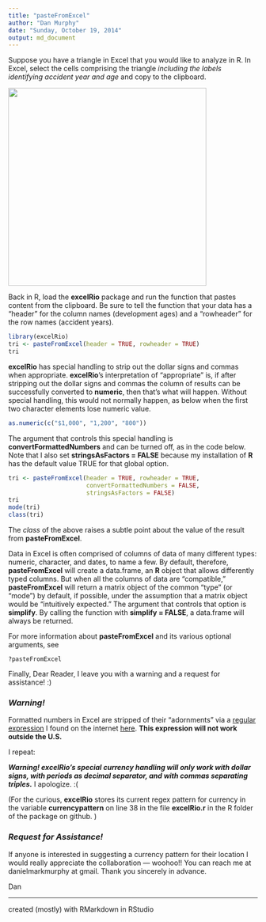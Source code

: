 ```yaml
---
title: "pasteFromExcel"
author: "Dan Murphy"
date: "Sunday, October 19, 2014"
output: md_document
---
```


Suppose you have a triangle in Excel that you would like to analyze in R. In Excel, select the cells comprising the triangle *including the labels identifying accident year and age* and copy to the clipboard.

[//]: # ![Smalltri](Smalltri.png) 

<img src='smalltri.png' width="400px">

Back in R, load the **excelRio** package and run the function that pastes content from the clipboard. Be sure to tell the function that your data has a "header" for the column names (development ages) and a "rowheader" for the row names (accident years).

```r
library(excelRio)
tri <- pasteFromExcel(header = TRUE, rowheader = TRUE)
tri
```


**excelRio** has special handling to strip out the dollar signs and commas when appropriate. **excelRio**'s interpretation of "appropriate" is, if after stripping out the dollar signs and commas the column of results can be successfully converted to **numeric**, then that's what will happen. Without special handling, this would not normally happen, as below when the first two character elements lose numeric value.

```r
as.numeric(c("$1,000", "1,200", "800"))
```


The argument that controls this special handling is **convertFormattedNumbers** and can be turned off, as in the code below. Note that I also set **stringsAsFactors = FALSE** because my installation of **R** has the default value TRUE for that global option.

```r
tri <- pasteFromExcel(header = TRUE, rowheader = TRUE, 
                      convertFormattedNumbers = FALSE, 
                      stringsAsFactors = FALSE)
tri
mode(tri)
class(tri)
```

The *class* of the above raises a subtle point about the value of the result from **pasteFromExcel**. 

Data in Excel is often comprised of columns of data of many different types: numeric, character, and dates, to name a few. By default, therefore, **pasteFromExcel** will create a data.frame, an **R** object that allows differently typed columns. But when all the columns of data are "compatible," **pasteFromExcel** will return a matrix object of the common "type" (or "mode") by default, if possible, under the assumption that a matrix object would be "intuitively expected." The argument that controls that option is **simplify**. By calling the function with **simplify = FALSE**, a data.frame will always be returned.

For more information about **pasteFromExcel** and its various optional arguments, see
```
?pasteFromExcel
```

Finally, Dear Reader, I leave you with a warning and a request for assistance! :)

### _Warning!_

Formatted numbers in Excel are stripped of their "adornments" via a [regular expression](http://en.wikipedia.org/wiki/Regular_expression) I found on the internet [here](http://stackoverflow.com/questions/354044/what-is-the-best-u-s-currency-regex). **This expression will not work outside the U.S.** 

I repeat: 

***Warning! excelRio's special currency handling will only work with dollar signs, with periods as decimal separator, and with commas separating triples.*** I apologize. :(  

(For the curious, **excelRio** stores its current regex pattern for currency in the variable **currencypattern** on line 38 in the file **excelRio.r** in the R folder of the package on github. )

### _Request for Assistance!_

If anyone is interested in suggesting a currency pattern for their location I would really appreciate the collaboration --- woohoo!! You can reach me at danielmarkmurphy at gmail. Thank you sincerely in advance.

Dan  
 
-------------------------
created (mostly) with RMarkdown in RStudio